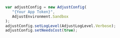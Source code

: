 ```jsx {6}
var adjustConfig = new AdjustConfig(
   "{Your App Token}",
   AdjustEnvironment.Sandbox
);
adjustConfig.setLogLevel(AdjustLogLevel.Verbose);
adjustConfig.setNeedsCost(true);
```
